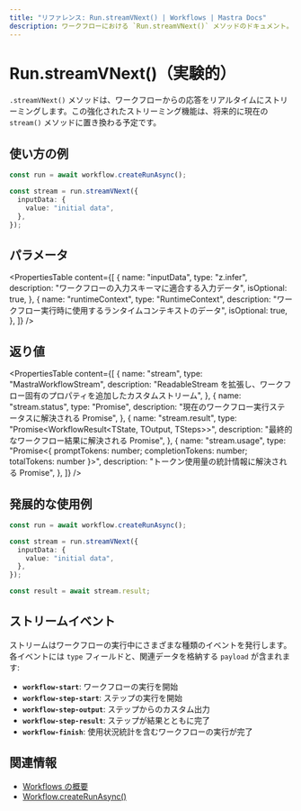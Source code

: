 ```yaml
---
title: "リファレンス: Run.streamVNext() | Workflows | Mastra Docs"
description: ワークフローにおける `Run.streamVNext()` メソッドのドキュメント。応答をリアルタイムでストリーミングします。
---
```





# Run.streamVNext()（実験的）

<StreamVNextCallout />

`.streamVNext()` メソッドは、ワークフローからの応答をリアルタイムにストリーミングします。この強化されたストリーミング機能は、将来的に現在の `stream()` メソッドに置き換わる予定です。



## 使い方の例

```typescript showLineNumbers copy
const run = await workflow.createRunAsync();

const stream = run.streamVNext({
  inputData: {
    value: "initial data",
  },
});
```



## パラメータ

<PropertiesTable
  content={[
    {
      name: "inputData",
      type: "z.infer<TInput>",
      description: "ワークフローの入力スキーマに適合する入力データ",
      isOptional: true,
    },
    {
      name: "runtimeContext",
      type: "RuntimeContext",
      description: "ワークフロー実行時に使用するランタイムコンテキストのデータ",
      isOptional: true,
    },
  ]}
/>



## 返り値

<PropertiesTable
  content={[
    {
      name: "stream",
      type: "MastraWorkflowStream<ChunkType>",
      description: "ReadableStream<ChunkType> を拡張し、ワークフロー固有のプロパティを追加したカスタムストリーム",
    },
    {
      name: "stream.status",
      type: "Promise<RunStatus>",
      description: "現在のワークフロー実行ステータスに解決される Promise",
    },
    {
      name: "stream.result",
      type: "Promise<WorkflowResult<TState, TOutput, TSteps>>",
      description: "最終的なワークフロー結果に解決される Promise",
    },
    {
      name: "stream.usage",
      type: "Promise<{ promptTokens: number; completionTokens: number; totalTokens: number }>",
      description: "トークン使用量の統計情報に解決される Promise",
    },
  ]}
/>



## 発展的な使用例

```typescript showLineNumbers copy
const run = await workflow.createRunAsync();

const stream = run.streamVNext({
  inputData: {
    value: "initial data",
  },
});

const result = await stream.result;
```



## ストリームイベント

ストリームはワークフローの実行中にさまざまな種類のイベントを発行します。各イベントには `type` フィールドと、関連データを格納する `payload` が含まれます:

- **`workflow-start`**: ワークフローの実行を開始
- **`workflow-step-start`**: ステップの実行を開始
- **`workflow-step-output`**: ステップからのカスタム出力
- **`workflow-step-result`**: ステップが結果とともに完了
- **`workflow-finish`**: 使用状況統計を含むワークフローの実行が完了



## 関連情報

- [Workflows の概要](../../../docs/workflows/overview.mdx#run-workflow)
- [Workflow.createRunAsync()](../create-run.mdx)
